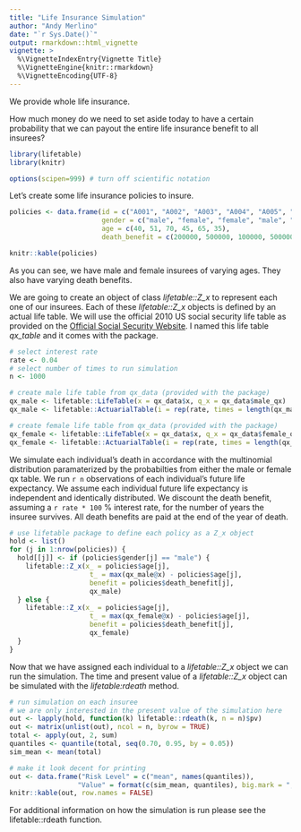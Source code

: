 ```yaml
---
title: "Life Insurance Simulation"
author: "Andy Merlino"
date: "`r Sys.Date()`"
output: rmarkdown::html_vignette
vignette: >
  %\VignetteIndexEntry{Vignette Title}
  %\VignetteEngine{knitr::rmarkdown}
  %\VignetteEncoding{UTF-8}
---
```



We provide whole life insurance.  

How much money do we need to set aside today to have a certain probability that we can payout the entire life insurance  benefit to all insurees?

```r
library(lifetable)
library(knitr)

options(scipen=999) # turn off scientific notation
```

Let's create some life insurance policies to insure.

```r
policies <- data.frame(id = c("A001", "A002", "A003", "A004", "A005", "A006"),
                       gender = c("male", "female", "female", "male", "male", "female"),
                       age = c(40, 51, 70, 45, 65, 35),
                       death_benefit = c(200000, 500000, 100000, 500000, 1000000, 2000000))

knitr::kable(policies)
```

As you can see, we have male and female insurees of varying ages.  They also have varying death benefits.

We are going to create an object of class *lifetable::Z_x* to represent each one of our insurees.  Each of these *lifetable::Z_x* objects is defined by an actual life table.  We will use the official 2010 US social security life table as provided on the [Official Social Security Website](http://www.ssa.gov/oact/STATS/table4c6.html).  I named this life table *qx_table* and it comes with the package.

```r
# select interest rate
rate <- 0.04
# select number of times to run simulation
n <- 1000

# create male life table from qx_data (provided with the package)
qx_male <- lifetable::LifeTable(x = qx_data$x, q_x = qx_data$male_qx)
qx_male <- lifetable::ActuarialTable(i = rep(rate, times = length(qx_male@x)), qx_male)

# create female life table from qx_data (provided with the package)
qx_female <- lifetable::LifeTable(x = qx_data$x, q_x = qx_data$female_qx)
qx_female <- lifetable::ActuarialTable(i = rep(rate, times = length(qx_female@x)), qx_female)
```

We simulate each individual's death in accordance with the multinomial distribution paramaterized by the probabilties from either the male or female qx table.  We run `r n` observations of each individual's future life expectancy.  We assume each individual future life expectancy is independent and identically distributed.  We discount the death benefit, assuming a `r rate * 100` % interest rate, for the number of years the insuree survives.  All death benefits are paid at the end of the year of death.

```r
# use lifetable package to define each policy as a Z_x object
hold <- list()
for (j in 1:nrow(policies)) {
  hold[[j]] <- if (policies$gender[j] == "male") {
    lifetable::Z_x(x_ = policies$age[j], 
                    t_ = max(qx_male@x) - policies$age[j],
                    benefit = policies$death_benefit[j], 
                    qx_male)
  } else {
    lifetable::Z_x(x_ = policies$age[j], 
                    t_ = max(qx_female@x) - policies$age[j],
                    benefit = policies$death_benefit[j], 
                    qx_female)
  }
}
```

Now that we have assigned each individual to a *lifetable::Z_x* object we can run the simulation.  The time and present value of a *lifetable::Z_x* object can be simulated with the *lifetable:rdeath* method. 

```r
# run simulation on each insuree
# we are only interested in the present value of the simulation here
out <- lapply(hold, function(k) lifetable::rdeath(k, n = n)$pv)
out <- matrix(unlist(out), ncol = n, byrow = TRUE)
total <- apply(out, 2, sum)
quantiles <- quantile(total, seq(0.70, 0.95, by = 0.05))
sim_mean <- mean(total)

# make it look decent for printing
out <- data.frame("Risk Level" = c("mean", names(quantiles)),
                 "Value" = format(c(sim_mean, quantiles), big.mark = ","))
knitr::kable(out, row.names = FALSE)
```

For additional information on how the simulation is run please see the lifetable::rdeath function.
